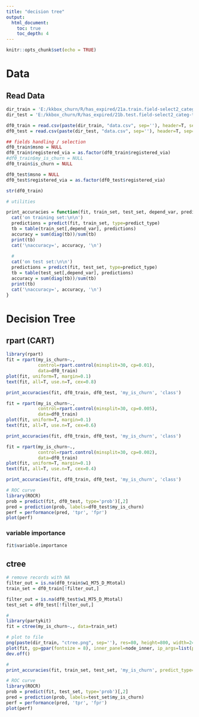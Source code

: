 ```yaml
---
title: "decision tree"
output: 
  html_document:
    toc: true
    toc_depth: 4
---
```


```r
knitr::opts_chunk$set(echo = TRUE)
```


# Data 
## Read Data 
```r
dir_train = 'E:/kkbox_churn/R/has_expired/21a.train.field-select2_categ-transformed/'
dir_test = 'E:/kkbox_churn/R/has_expired/21b.test.field-select2_categ-transformed/'

df0_train = read.csv(paste(dir_train, "data.csv", sep=''), header=T, sep=",")
df0_test = read.csv(paste(dir_test, "data.csv", sep=''), header=T, sep=",")

## fields handling / selection 
df0_train$msno = NULL
df0_train$registered_via = as.factor(df0_train$registered_via)
#df0_train$my_is_churn = NULL
df0_train$is_churn = NULL

df0_test$msno = NULL
df0_test$registered_via = as.factor(df0_test$registered_via)
```

```r
str(df0_train)
```



```r
# utilities

print_accuracies = function(fit, train_set, test_set, depend_var, predict_type) {
  cat('on training set:\n\n')
  predictions = predict(fit, train_set, type=predict_type)
  tb = table(train_set[,depend_var], predictions)
  accuracy = sum(diag(tb))/sum(tb)
  print(tb)
  cat('\naccuracy=', accuracy, '\n')
  
  #
  cat('on test set:\n\n')
  predictions = predict(fit, test_set, type=predict_type)
  tb = table(test_set[,depend_var], predictions)
  accuracy = sum(diag(tb))/sum(tb)
  print(tb)
  cat('\naccuracy=', accuracy, '\n')  
}
```


# Decision Tree
## rpart (CART)
```r
library(rpart)
fit = rpart(my_is_churn~.,
            control=rpart.control(minsplit=30, cp=0.01),
            data=df0_train)
plot(fit, uniform=T, margin=0.1)
text(fit, all=T, use.n=T, cex=0.8)
```

```r
print_accuracies(fit, df0_train, df0_test, 'my_is_churn', 'class')
```


```r
fit = rpart(my_is_churn~., 
            control=rpart.control(minsplit=30, cp=0.005), 
            data=df0_train)
plot(fit, uniform=T, margin=0.1)
text(fit, all=T, use.n=T, cex=0.6)
```

```r
print_accuracies(fit, df0_train, df0_test, 'my_is_churn', 'class')
```


```r
fit = rpart(my_is_churn~., 
            control=rpart.control(minsplit=30, cp=0.002), 
            data=df0_train)
plot(fit, uniform=T, margin=0.1)
text(fit, all=T, use.n=T, cex=0.4)
```


```r
print_accuracies(fit, df0_train, df0_test, 'my_is_churn', 'class')
```

```r
# ROC curve
library(ROCR)
prob = predict(fit, df0_test, type='prob')[,2]
pred = prediction(prob, labels=df0_test$my_is_churn)
perf = performance(pred, 'tpr', 'fpr')
plot(perf)
```


### variable importance
```r
fit$variable.importance
```


## ctree
```r
# remove records with NA
filter_out = is.na(df0_train$w1_M75_D_Mtotal)
train_set = df0_train[!filter_out,]

filter_out = is.na(df0_test$w1_M75_D_Mtotal)
test_set = df0_test[!filter_out,]

#
library(partykit)
fit = ctree(my_is_churn~., data=train_set)

# plot to file
png(paste(dir_train, "ctree.png", sep=''), res=80, height=800, width=2400) 
plot(fit, gp=gpar(fontsize = 8), inner_panel=node_inner, ip_args=list(pval=F, id=F))
dev.off()

#
print_accuracies(fit, train_set, test_set, 'my_is_churn', predict_type='response')
```

```r
# ROC curve
library(ROCR)
prob = predict(fit, test_set, type='prob')[,2]
pred = prediction(prob, labels=test_set$my_is_churn)
perf = performance(pred, 'tpr', 'fpr')
plot(perf)
```
